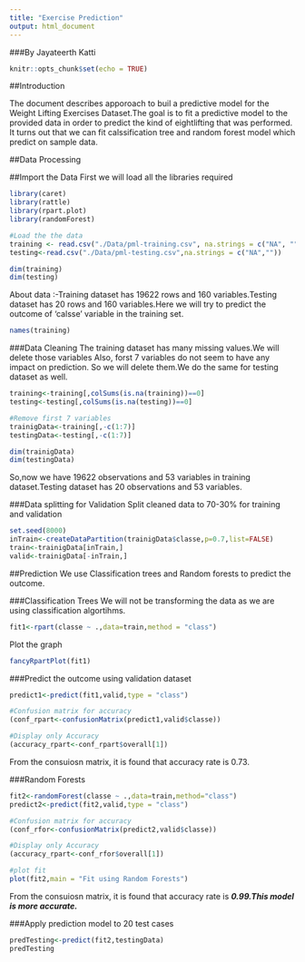 ```yaml
---
title: "Exercise Prediction"
output: html_document
---
```

###By Jayateerth Katti
```r
knitr::opts_chunk$set(echo = TRUE)
```

##Introduction

The document describes apporoach to buil a predictive model for the Weight Lifting Exercises Dataset.The goal is to fit a predictive model to the provided data in order to predict the kind of eightlifting that was performed. It turns out that we can fit calssification tree and random forest model which predict on sample data.

##Data Processing

##Import the Data
First we will load all the libraries required
```r
library(caret)
library(rattle)
library(rpart.plot)
library(randomForest)

#Load the the data
training <- read.csv("./Data/pml-training.csv", na.strings = c("NA", ""))
testing<-read.csv("./Data/pml-testing.csv",na.strings = c("NA",""))

dim(training)
dim(testing)
```
About data :-Training dataset has 19622 rows and 160 variables.Testing dataset has 20 rows and 160 variables.Here we will try to predict the outcome of 'calsse' variable in the training set.

```r
names(training)

```
###Data Cleaning
The training dataset has many missing values.We will delete those variables Also, forst 7 variables do not seem to have any impact on prediction. So we will delete them.We do the same for testing dataset as well.

```r
training<-training[,colSums(is.na(training))==0]
testing<-testing[,colSums(is.na(testing))==0]

#Remove first 7 variables
trainigData<-training[,-c(1:7)]
testingData<-testing[,-c(1:7)]

dim(trainigData)
dim(testingData)
```
So,now we have 19622 observations and 53 variables in training dataset.Testing dataset has 20 observations and 53 variables.

###Data splitting for Validation
Split cleaned data to 70-30% for training and validation
```r
set.seed(8000)
inTrain<-createDataPartition(trainigData$classe,p=0.7,list=FALSE)
train<-trainigData[inTrain,]
valid<-trainigData[-inTrain,]
```
##Prediction 
We use Classification trees and Random forests to predict the outcome.

###Classification Trees
We will not be transforming the data as we are using classification algortihms.

```r
fit1<-rpart(classe ~ .,data=train,method = "class")

```
Plot the graph

```r
fancyRpartPlot(fit1)   

```   

   
###Predict the outcome using validation dataset

```r
predict1<-predict(fit1,valid,type = "class")

#Confusion matrix for accuracy
(conf_rpart<-confusionMatrix(predict1,valid$classe))

#Display only Accuracy
(accuracy_rpart<-conf_rpart$overall[1])

```
From the consuiosn matrix, it is found that accuracy rate is 0.73.   

###Random Forests

```r
fit2<-randomForest(classe ~ .,data=train,method="class")
predict2<-predict(fit2,valid,type = "class")

#Confusion matrix for accuracy
(conf_rfor<-confusionMatrix(predict2,valid$classe))

#Display only Accuracy
(accuracy_rpart<-conf_rfor$overall[1])

#plot fit
plot(fit2,main = "Fit using Random Forests")

```

From the consuiosn matrix, it is found that accuracy rate is ***0.99.This model is more accurate.***

###Apply prediction model to 20 test cases
```r
predTesting<-predict(fit2,testingData)
predTesting

```